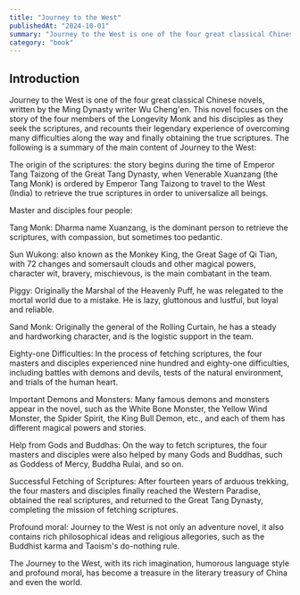 ```yaml
---
title: "Journey to the West"
publishedAt: "2024-10-01"
summary: "Journey to the West is one of the four great classical Chinese novels, written by the Ming Dynasty writer Wu Cheng'en. This novel focuses on the story of the four members of the Longevity Monk and his disciples as they seek the scriptures, and recounts their legendary experience of overcoming many difficulties along the way and finally obtaining the true scriptures."
category: "book"
---
```

## Introduction

Journey to the West is one of the four great classical Chinese novels, written by the Ming Dynasty writer Wu Cheng'en. This novel focuses on the story of the four members of the Longevity Monk and his disciples as they seek the scriptures, and recounts their legendary experience of overcoming many difficulties along the way and finally obtaining the true scriptures. The following is a summary of the main content of Journey to the West:



The origin of the scriptures: the story begins during the time of Emperor Tang Taizong of the Great Tang Dynasty, when Venerable Xuanzang (the Tang Monk) is ordered by Emperor Tang Taizong to travel to the West (India) to retrieve the true scriptures in order to universalize all beings.



Master and disciples four people:  

Tang Monk: Dharma name Xuanzang, is the dominant person to retrieve the scriptures, with compassion, but sometimes too pedantic.


Sun Wukong: also known as the Monkey King, the Great Sage of Qi Tian, with 72 changes and somersault clouds and other magical powers, character wit, bravery, mischievous, is the main combatant in the team.


Piggy: Originally the Marshal of the Heavenly Puff, he was relegated to the mortal world due to a mistake. He is lazy, gluttonous and lustful, but loyal and reliable.

Sand Monk: Originally the general of the Rolling Curtain, he has a steady and hardworking character, and is the logistic support in the team.

Eighty-one Difficulties: In the process of fetching scriptures, the four masters and disciples experienced nine hundred and eighty-one difficulties, including battles with demons and devils, tests of the natural environment, and trials of the human heart.

Important Demons and Monsters: Many famous demons and monsters appear in the novel, such as the White Bone Monster, the Yellow Wind Monster, the Spider Spirit, the King Bull Demon, etc., and each of them has different magical powers and stories.

Help from Gods and Buddhas: On the way to fetch scriptures, the four masters and disciples were also helped by many Gods and Buddhas, such as Goddess of Mercy, Buddha Rulai, and so on.

Successful Fetching of Scriptures: After fourteen years of arduous trekking, the four masters and disciples finally reached the Western Paradise, obtained the real scriptures, and returned to the Great Tang Dynasty, completing the mission of fetching scriptures.

Profound moral: Journey to the West is not only an adventure novel, it also contains rich philosophical ideas and religious allegories, such as the Buddhist karma and Taoism's do-nothing rule.

The Journey to the West, with its rich imagination, humorous language style and profound moral, has become a treasure in the literary treasury of China and even the world.
